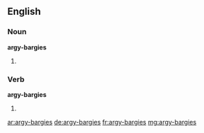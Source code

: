 ==English==

===Noun===
'''argy-bargies'''

# {{plural of|argy-bargy}}

===Verb===
'''argy-bargies'''

# {{third-person singular of|argy-bargy}}

[[ar:argy-bargies]]
[[de:argy-bargies]]
[[fr:argy-bargies]]
[[mg:argy-bargies]]
